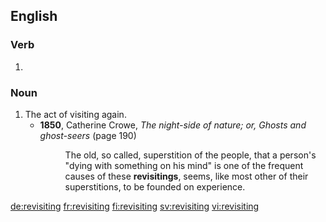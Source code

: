 ==English==

===Verb===
{{head|en|present participle}}

# {{present participle of|revisit|lang=en}}

===Noun===
{{en-noun}}

# The act of visiting again.
#* '''1850''', Catherine Crowe, ''The night-side of nature; or, Ghosts and ghost-seers'' (page 190)
#*: The old, so called, superstition of the people, that a person's "dying with something on his mind" is one of the frequent causes of these '''revisitings''', seems, like most other of their superstitions, to be founded on experience.

[[de:revisiting]]
[[fr:revisiting]]
[[fi:revisiting]]
[[sv:revisiting]]
[[vi:revisiting]]